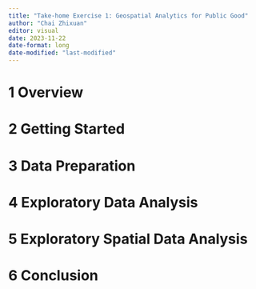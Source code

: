 ```yaml
---
title: "Take-home Exercise 1: Geospatial Analytics for Public Good"
author: "Chai Zhixuan"
editor: visual
date: 2023-11-22
date-format: long
date-modified: "last-modified"
---
```


# **1 Overview**

# **2 Getting Started**

# **3 Data Preparation**

# **4 Exploratory Data Analysis**

# **5 Exploratory Spatial Data Analysis**

# **6 Conclusion**
